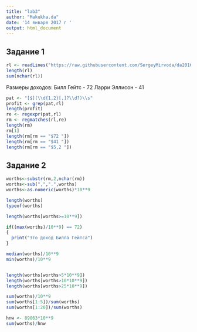```yaml
---
title: "lab3"
author: "Makukha.da"
date: '14 января 2017 г '
output: html_document
---
```

## Задание 1
```r

rl <- readLines("https://raw.githubusercontent.com/SergeyMirvoda/da2016/master/data/forbes.htm")
length(rl)
sum(nchar(rl))
```
Размеры доходов:
Билл Гейтс - 72
Ларри Эллисон - 41
```r
pat <- "[$](\\d{1,2}[,]?\\d?)\\s"
profit <- grep(pat,rl)
length(profit)
re <- regexpr(pat,rl)
rm <- regmatches(rl,re)
length(rm)
rm[1]
length(rm[rm == "$72 "])
length(rm[rm == "$41 "])
length(rm[rm == "$5,2 "])
```
## Задание 2
```r
worths<-substr(rm,2,nchar(rm))
worths<-sub(",",".",worths)
worths<-as.numeric(worths)*10**9

length(worths)
typeof(worths)

length(worths[worths>=10**9])

if((max(worths)/10**9) == 72)
{
  print("Это доход Билла Гейтса")
}

median(worths)/10**9
min(worths)/10**9


length(worths[worths>5*10**9])
length(worths[worths>10*10**9])
length(worths[worths>25*10**9])

sum(worths)/10**9
sum(worths[1:5])/sum(worths)
sum(worths[1:20])/sum(worths)

hnw <- 89063*10**9
sum(worths)/hnw




```
